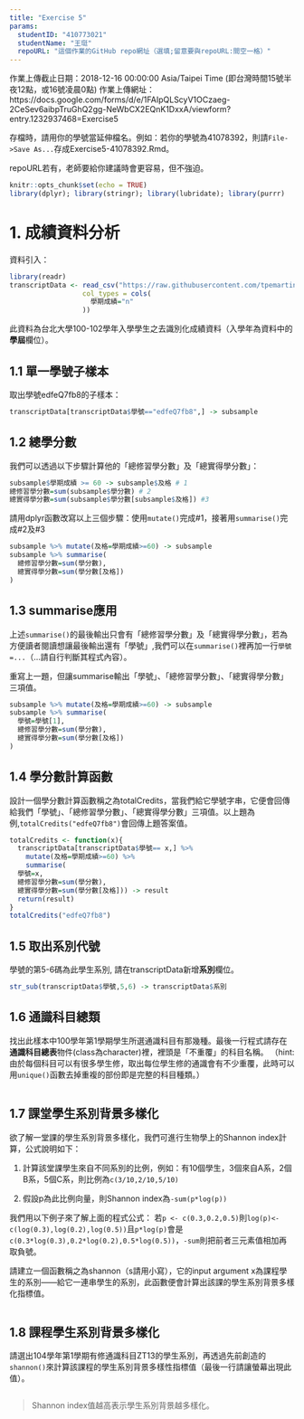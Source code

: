 ```yaml
---
title: "Exercise 5"
params:
  studentID: "410773021"
  studentName: "王珽"
  repoURL: "這個作業的GitHub repo網址（選填;留意要與repoURL:間空一格）"
---
```

作業上傳截止日期：2018-12-16 00:00:00 Asia/Taipei Time (即台灣時間15號半夜12點，或16號凌晨0點)
作業上傳網址：https://docs.google.com/forms/d/e/1FAIpQLScyV1OCzaeg-2CeSev6aibpTruGhQ2gg-NeWbCX2EQnK1DxxA/viewform?entry.1232937468=Exercise5

存檔時，請用你的學號當延伸檔名。例如：若你的學號為41078392，則請`File->Save As...`存成Exercise5-41078392.Rmd。

repoURL若有，老師要給你建議時會更容易，但不強迫。

```r
knitr::opts_chunk$set(echo = TRUE)
library(dplyr); library(stringr); library(lubridate); library(purrr)
```

# 1. 成績資料分析

資料引入：
```r
library(readr)
transcriptData <- read_csv("https://raw.githubusercontent.com/tpemartin/github-data/master/transcript100_102.csv",
                  col_types = cols(
                    學期成績="n"
                  ))
```

此資料為台北大學100-102學年入學學生之去識別化成績資料（入學年為資料中的**學屆**欄位）。

## 1.1 單一學號子樣本
取出學號edfeQ7fb8的子樣本：

```r
transcriptData[transcriptData$學號=="edfeQ7fb8",] -> subsample
```

## 1.2 總學分數
我們可以透過以下步驟計算他的「總修習學分數」及「總實得學分數」：

```r
subsample$學期成績 >= 60 -> subsample$及格 # 1
總修習學分數=sum(subsample$學分數) # 2
總實得學分數=sum(subsample$學分數[subsample$及格]) #3
```

請用dplyr函數改寫以上三個步驟：使用`mutate()`完成#1，接著用`summarise()`完成#2及#3
```r
subsample %>% mutate(及格=學期成績>=60) -> subsample
subsample %>% summarise(
  總修習學分數=sum(學分數),
  總實得學分數=sum(學分數[及格])
) 
```

## 1.3 summarise應用

上述`summarise()`的最後輸出只會有「總修習學分數」及「總實得學分數」，若為方便讀者閱讀想讓最後輸出還有「學號」,我們可以在`summarise()`裡再加一行`學號=...`（...請自行判斷其程式內容）。

重寫上一題，但讓summarise輸出「學號」、「總修習學分數」、「總實得學分數」三項值。

```r
subsample %>% mutate(及格=學期成績>=60) -> subsample
subsample %>% summarise(
  學號=學號[1],
  總修習學分數=sum(學分數),
  總實得學分數=sum(學分數[及格])
) 
```

## 1.4 學分數計算函數

設計一個學分數計算函數稱之為totalCredits，當我們給它學號字串，它便會回傳給我們「學號」、「總修習學分數」、「總實得學分數」三項值。以上題為例,`totalCredits("edfeQ7fb8")`會回傳上題答案值。

```r
totalCredits <- function(x){
  transcriptData[transcriptData$學號== x,] %>% 
    mutate(及格=學期成績>=60) %>% 
    summarise(
  學號=x,
  總修習學分數=sum(學分數),
  總實得學分數=sum(學分數[及格])) -> result
  return(result)
}
totalCredits("edfeQ7fb8")
```


## 1.5 取出系別代號

學號的第5-6碼為此學生系別, 請在transcriptData新增**系別**欄位。
```r
str_sub(transcriptData$學號,5,6) -> transcriptData$系別
```


## 1.6 通識科目總類

找出此樣本中100學年第1學期學生所選通識科目有那幾種。最後一行程式請存在**通識科目總表**物件(class為character)裡，裡頭是「不重覆」的科目名稱。
（hint: 由於每個科目可以有很多學生修，取出每位學生修的通識會有不少重覆，此時可以用`unique()`函數去掉重複的部份即是完整的科目種類。）
```r

```

## 1.7 課堂學生系別背景多樣化

欲了解一堂課的學生系別背景多樣化，我們可進行生物學上的Shannon index計算，公式說明如下：

  1. 計算該堂課學生來自不同系別的比例，例如：有10個學生，3個來自A系，2個B系，5個C系，則比例為`c(3/10,2/10,5/10)`
  
  2. 假設p為此比例向量，則Shannon index為`-sum(p*log(p))`
  
我們用以下例子來了解上面的程式公式： 若`p <- c(0.3,0.2,0.5)`則`log(p)<-c(log(0.3),log(0.2),log(0.5))`且`p*log(p)`會是`c(0.3*log(0.3),0.2*log(0.2),0.5*log(0.5))`，`-sum`則把前者三元素值相加再取負號。

請建立一個函數稱之為shannon（s請用小寫），它的input argument x為課程學生的系別——給它一連串學生的系別，此函數便會計算出該課的學生系別背景多樣化指標值。
  
  
```r
```


## 1.8 課程學生系別背景多樣化

請選出104學年第1學期有修通識科目ZT13的學生系別，再透過先前創造的`shannon()`來計算該課程的學生系別背景多樣性指標值（最後一行請讓螢幕出現此值）。
```r
```


> Shannon index值越高表示學生系別背景越多樣化。
